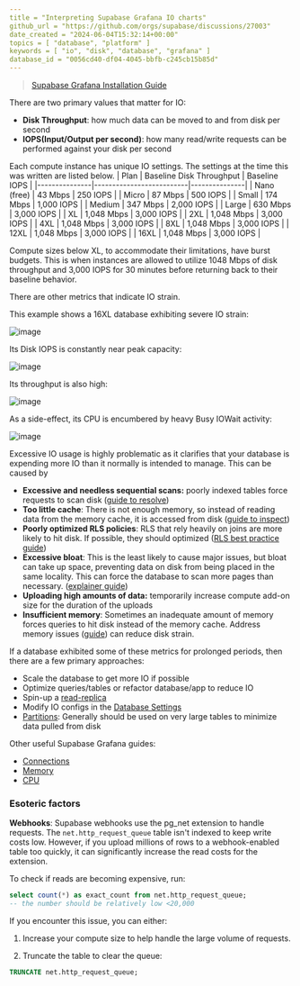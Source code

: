 ```yaml
---
title = "Interpreting Supabase Grafana IO charts"
github_url = "https://github.com/orgs/supabase/discussions/27003"
date_created = "2024-06-04T15:32:14+00:00"
topics = [ "database", "platform" ]
keywords = [ "io", "disk", "database", "grafana" ]
database_id = "0056cd40-df04-4045-bbfb-c245cb15b85d"
---
```


> [Supabase Grafana Installation Guide](https://supabase.com/docs/guides/platform/metrics#deploying-supabase-grafana)

There are two primary values that matter for IO:

- **Disk Throughput**: how much data can be moved to and from disk per second
- **IOPS(Input/Output per second)**: how many read/write requests can be performed against your disk per second

Each compute instance has unique IO settings. The settings at the time this was written are listed below.
| Plan | Baseline Disk Throughput | Baseline IOPS |
|---------------|--------------------------|---------------|
| Nano (free) | 43 Mbps | 250 IOPS |
| Micro | 87 Mbps | 500 IOPS |
| Small | 174 Mbps | 1,000 IOPS |
| Medium | 347 Mbps | 2,000 IOPS |
| Large | 630 Mbps | 3,000 IOPS |
| XL | 1,048 Mbps | 3,000 IOPS |
| 2XL | 1,048 Mbps | 3,000 IOPS |
| 4XL | 1,048 Mbps | 3,000 IOPS |
| 8XL | 1,048 Mbps | 3,000 IOPS |
| 12XL | 1,048 Mbps | 3,000 IOPS |
| 16XL | 1,048 Mbps | 3,000 IOPS |

Compute sizes below XL, to accommodate their limitations, have burst budgets. This is when instances are allowed to utilize 1048 Mbps of disk throughput and 3,000 IOPS for 30 minutes before returning back to their baseline behavior.

There are other metrics that indicate IO strain.

This example shows a 16XL database exhibiting severe IO strain:

![image](/docs/img/troubleshooting/9c6e0f9c-f842-463b-b214-1a9e31de3b2c.png)

Its Disk IOPS is constantly near peak capacity:

![image](/docs/img/troubleshooting/ec5ed538-985b-411d-a0d7-be718b28d367.png)

Its throughput is also high:

![image](/docs/img/troubleshooting/90cb6a70-fc67-4666-9217-6fa37cfacf82.png)

As a side-effect, its CPU is encumbered by heavy Busy IOWait activity:

![image](/docs/img/troubleshooting/9b88a738-65d6-4be4-8fa0-bc3f13a9a408.png)

Excessive IO usage is highly problematic as it clarifies that your database is expending more IO than it normally is intended to manage. This can be caused by

- **Excessive and needless sequential scans:** poorly indexed tables force requests to scan disk ([guide to resolve](https://github.com/orgs/supabase/discussions/22449))
- **Too little cache**: There is not enough memory, so instead of reading data from the memory cache, it is accessed from disk ([guide to inspect](https://github.com/orgs/supabase/discussions/22449))
- **Poorly optimized RLS policies**: RLS that rely heavily on joins are more likely to hit disk. If possible, they should optimized ([RLS best practice guide](https://supabase.com/docs/guides/database/postgres/row-level-security#rls-performance-recommendations))
- **Excessive bloat**: This is the least likely to cause major issues, but bloat can take up space, preventing data on disk from being placed in the same locality. This can force the database to scan more pages than necessary. ([explainer guide](https://supabase.com/blog/postgres-bloat))
- **Uploading high amounts of data:** temporarily increase compute add-on size for the duration of the uploads
- **Insufficient memory**: Sometimes an inadequate amount of memory forces queries to hit disk instead of the memory cache. Address memory issues ([guide](https://github.com/orgs/supabase/discussions/27021)) can reduce disk strain.

If a database exhibited some of these metrics for prolonged periods, then there are a few primary approaches:

- Scale the database to get more IO if possible
- Optimize queries/tables or refactor database/app to reduce IO
- Spin-up a [read-replica](https://supabase.com/dashboard/project/_/settings/infrastructure)
- Modify IO configs in the [Database Settings](https://supabase.com/dashboard/project/_/settings/database)
- [Partitions](https://supabase.com/docs/guides/database/partitions): Generally should be used on very large tables to minimize data pulled from disk

Other useful Supabase Grafana guides:

- [Connections](https://github.com/orgs/supabase/discussions/27141)
- [Memory](https://github.com/orgs/supabase/discussions/27021)
- [CPU](https://github.com/orgs/supabase/discussions/27022)

### Esoteric factors

**Webhooks**:
Supabase webhooks use the pg_net extension to handle requests. The `net.http_request_queue` table isn't indexed to keep write costs low. However, if you upload millions of rows to a webhook-enabled table too quickly, it can significantly increase the read costs for the extension.

To check if reads are becoming expensive, run:

```sql
select count(*) as exact_count from net.http_request_queue;
-- the number should be relatively low <20,000
```

If you encounter this issue, you can either:

1. Increase your compute size to help handle the large volume of requests.

2. Truncate the table to clear the queue:

```sql
TRUNCATE net.http_request_queue;
```
